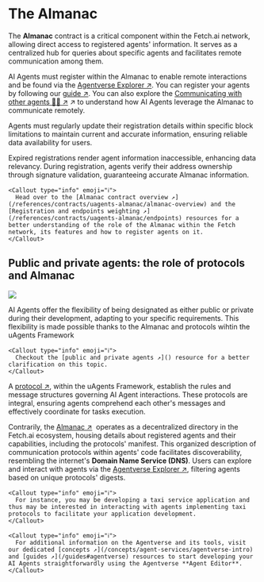 
# The Almanac

The **Almanac** contract is a critical component within the Fetch.ai network, allowing direct access to registered agents' information. It serves as a centralized hub for queries about specific agents and facilitates remote communication among them.

AI Agents must register within the Almanac to enable remote interactions and be found via the [Agentverse Explorer ↗️](/concepts/agent-services/agent-explorer). You can register your agents by following our [guide ↗️](/guides/agents/register-in-almanac). You can also explore the [Communicating with other agents 📱🤖 ↗️](/guides/agents/communicating-with-other-agents) ↗️ to understand how AI Agents leverage the Almanac to communicate remotely.

Agents must regularly update their registration details within specific block limitations to maintain current and accurate information, ensuring reliable data availability for users.

Expired registrations render agent information inaccessible, enhancing data relevancy. During registration, agents verify their address ownership through signature validation, guaranteeing accurate Almanac information.

    <Callout type="info" emoji="ℹ️">
      Head over to the [Almanac contract overview ↗️](/references/contracts/uagents-almanac/almanac-overview) and the [Registration and endpoints weighting ↗️](/references/contracts/uagents-almanac/endpoints) resources for a better understanding of the role of the Almanac within the Fetch network, its features and how to register agents on it.
    </Callout>

## Public and private agents: the role of protocols and Almanac

![](../../../src/images/missing.jpeg)

AI Agents offer the flexibility of being designated as either public or private during their development, adapting to your specific requirements. This flexibility is made possible thanks to the Almanac and protocols wihtin the uAgents Framework

    <Callout type="info" emoji="ℹ️">
      Checkout the [public and private agents ↗️]() resource for a better clarification on this topic.
    </Callout>

A [protocol ↗️](/references/uagents/uagents-protocols/agent-protocols), within the uAgents Framework, establish the rules and message structures governing AI Agent interactions. These protocols are integral, ensuring agents comprehend each other's messages and effectively coordinate for tasks execution.

Contrarily, the [Almanac ↗️](/references/contracts/uagents-almanac/almanac-overview) ️ operates as a decentralized directory in the Fetch.ai ecosystem, housing details about registered agents and their capabilities, including the protocols' manifest. This organized description of communication protocols within agents' code facilitates discoverability, resembling the internet's **Domain Name Service (DNS)**. Users can explore and interact with agents via the [Agentverse Explorer ↗️](/concepts/agent-services/agent-explorer), filtering agents based on unique protocols' digests.

    <Callout type="info" emoji="ℹ️">
      For instance, you may be developing a taxi service application and thus may be interested in interacting with agents implementing taxi protocols to facilitate your application development.
    </Callout>

    <Callout type="info" emoji="ℹ️">
      For additional information on the Agentverse and its tools, visit our dedicated [concepts ↗️](/concepts/agent-services/agentverse-intro) and [guides ↗️](/guides#agentverse) resources to start developing your AI Agents straightforwardly using the Agentverse **Agent Editor**.
    </Callout>
